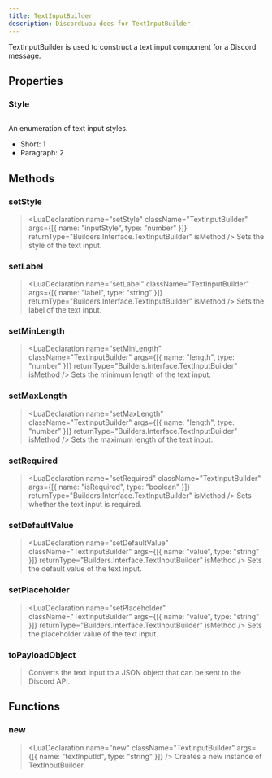 ```yaml
---
title: TextInputBuilder
description: DiscordLuau docs for TextInputBuilder.
---
```


[//]: # "This file was automatically compiled through the Generator luau code under this repository"
[//]: # "if you want to edit the documentation of discord-luau, please write changes"
[//]: # "to the discord-luau repository itself, we extract the comments from discord-luau and translate"
[//]: # "them into markdown files that Nextra can interpret!"
[//]: # "----- DOCUMENT IMPORTS ----- "


[//]: # "----- DOCUMENT DESCRIPTION ----- "

TextInputBuilder is used to construct a text input component for a Discord message.

[//]: # "----- DOCUMENT PROPERTIES ----- "

## Properties

### Style

## <LuaProperty name="TextInputBuilder.Style" type="table" />

An enumeration of text input styles.

- Short: 1
- Paragraph: 2

[//]: # "----- DOCUMENT METHODS ----- "

## Methods

### setStyle

> <LuaDeclaration
> 	name="setStyle"
> 	className="TextInputBuilder"
> 	args={[{ name: "inputStyle", type: "number" }]}
> 	returnType="Builders.Interface.TextInputBuilder"
> 	isMethod
> />
> Sets the style of the text input.

### setLabel

> <LuaDeclaration
> 	name="setLabel"
> 	className="TextInputBuilder"
> 	args={[{ name: "label", type: "string" }]}
> 	returnType="Builders.Interface.TextInputBuilder"
> 	isMethod
> />
> Sets the label of the text input.

### setMinLength

> <LuaDeclaration
> 	name="setMinLength"
> 	className="TextInputBuilder"
> 	args={[{ name: "length", type: "number" }]}
> 	returnType="Builders.Interface.TextInputBuilder"
> 	isMethod
> />
> Sets the minimum length of the text input.

### setMaxLength

> <LuaDeclaration
> 	name="setMaxLength"
> 	className="TextInputBuilder"
> 	args={[{ name: "length", type: "number" }]}
> 	returnType="Builders.Interface.TextInputBuilder"
> 	isMethod
> />
> Sets the maximum length of the text input.

### setRequired

> <LuaDeclaration
> 	name="setRequired"
> 	className="TextInputBuilder"
> 	args={[{ name: "isRequired", type: "boolean" }]}
> 	returnType="Builders.Interface.TextInputBuilder"
> 	isMethod
> />
> Sets whether the text input is required.

### setDefaultValue

> <LuaDeclaration
> 	name="setDefaultValue"
> 	className="TextInputBuilder"
> 	args={[{ name: "value", type: "string" }]}
> 	returnType="Builders.Interface.TextInputBuilder"
> 	isMethod
> />
> Sets the default value of the text input.

### setPlaceholder

> <LuaDeclaration
> 	name="setPlaceholder"
> 	className="TextInputBuilder"
> 	args={[{ name: "value", type: "string" }]}
> 	returnType="Builders.Interface.TextInputBuilder"
> 	isMethod
> />
> Sets the placeholder value of the text input.

### toPayloadObject

> <LuaDeclaration
> 	name="toPayloadObject"
> 	className="TextInputBuilder"
> 	args={[]}
> 	returnType="Network.Resolvable"
> 	isMethod
> />
> Converts the text input to a JSON object that can be sent to the Discord API.

[//]: # "----- DOCUMENT FUNCTIONS ----- "

## Functions

### new

> <LuaDeclaration
> 	name="new"
> 	className="TextInputBuilder"
> 	args={[{ name: "textInputId", type: "string" }]}
> />
> Creates a new instance of TextInputBuilder.
